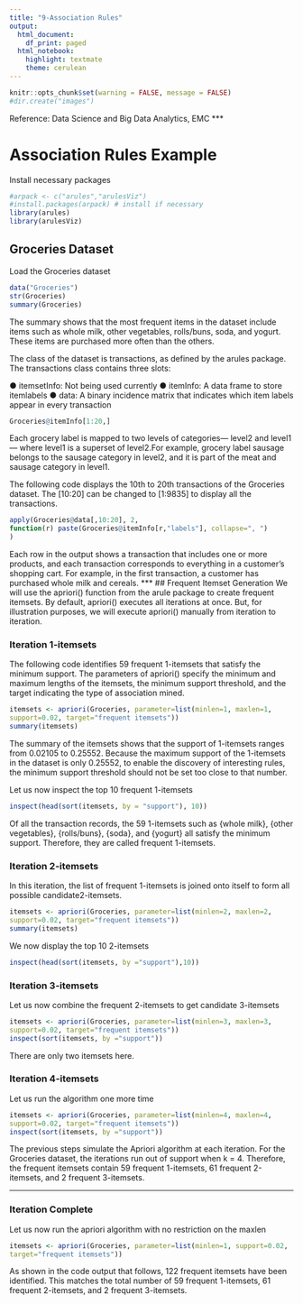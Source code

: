 ```yaml
---
title: "9-Association Rules"
output:
  html_document:
    df_print: paged
  html_notebook:
    highlight: textmate
    theme: cerulean
---
```


```r
knitr::opts_chunk$set(warning = FALSE, message = FALSE)
#dir.create("images")
```

Reference: Data Science and Big Data Analytics, EMC
***

# Association Rules Example

Install necessary packages
```r
#arpack <- c("arules","arulesViz")
#install.packages(arpack) # install if necessary
library(arules)
library(arulesViz)
```
## Groceries Dataset
Load the Groceries dataset
```r
data("Groceries")
str(Groceries)
summary(Groceries)
```
The summary shows that the most frequent items in the dataset include items such as whole milk, other vegetables, rolls/buns, soda, and yogurt. These items are purchased more often than the others.

The class of the dataset is transactions, as defined by the arules package. The transactions class contains three slots:

● itemsetInfo: Not being used currently 
● itemInfo: A data frame to store itemlabels
● data: A binary incidence matrix that indicates which item labels appear in every transaction

```r
Groceries@itemInfo[1:20,]
```
Each grocery label is mapped to two levels of categories— level2 and level1 — where level1 is a superset of level2.For example, grocery label sausage belongs to the sausage category in level2, and it is part of the meat and sausage category in level1.

The following code displays the 10th to 20th transactions of the Groceries dataset. The
[10:20] can be changed to [1:9835] to display all the transactions.
```r
apply(Groceries@data[,10:20], 2,
function(r) paste(Groceries@itemInfo[r,"labels"], collapse=", ")
)
```
Each row in the output shows a transaction that includes one or more products, and each transaction
corresponds to everything in a customer’s shopping cart. For example, in the first transaction, a customer has purchased whole milk and cereals.
***
## Frequent Itemset Generation
We will use the apriori() function from the arule package to create frequent itemsets. By default, apriori() executes all iterations at once. But, for illustration purposes, we will execute apriori() manually from iteration to iteration.

### Iteration 1-itemsets

The following code identifies 59 frequent 1-itemsets that satisfy the minimum support. The parameters of apriori() specify the minimum and maximum lengths of the itemsets, the minimum support threshold, and the target indicating the type of association mined.
```r
itemsets <- apriori(Groceries, parameter=list(minlen=1, maxlen=1,
support=0.02, target="frequent itemsets"))
summary(itemsets)
```
The summary of the itemsets shows that the support of 1-itemsets ranges from 0.02105 to 0.25552.
Because the maximum support of the 1-itemsets in the dataset is only 0.25552, to enable the discovery of interesting rules, the minimum support threshold should not be set too close to that number.

Let us now inspect the top 10 frequent 1-itemsets
```r
inspect(head(sort(itemsets, by = "support"), 10))
```
Of all the transaction records, the 59 1-itemsets such as {whole milk}, {other vegetables}, {rolls/buns}, {soda}, and {yogurt} all satisfy the minimum support. Therefore, they are called frequent 1-itemsets.

### Iteration 2-itemsets

In this iteration, the list of frequent 1-itemsets is joined onto itself to form all possible candidate2-itemsets.
```r
itemsets <- apriori(Groceries, parameter=list(minlen=2, maxlen=2,
support=0.02, target="frequent itemsets"))
summary(itemsets)
```

We now display the top 10 2-itemsets
```r
inspect(head(sort(itemsets, by ="support"),10))
```

### Iteration 3-itemsets

Let us now combine the frequent 2-itemsets to get candidate 3-itemsets
```r
itemsets <- apriori(Groceries, parameter=list(minlen=3, maxlen=3,
support=0.02, target="frequent itemsets"))
inspect(sort(itemsets, by ="support"))
```
There are only two itemsets here.

### Iteration 4-itemsets

Let us run the algorithm one more time
```r
itemsets <- apriori(Groceries, parameter=list(minlen=4, maxlen=4,
support=0.02, target="frequent itemsets"))
inspect(sort(itemsets, by ="support"))
```
The previous steps simulate the Apriori algorithm at each iteration. For the Groceries dataset,
the iterations run out of support when k = 4. Therefore, the frequent itemsets contain 59 frequent
1-itemsets, 61 frequent 2-itemsets, and 2 frequent 3-itemsets.

***

### Iteration Complete

Let us now run the apriori algorithm with no restriction on the  maxlen
```r
itemsets <- apriori(Groceries, parameter=list(minlen=1, support=0.02,
target="frequent itemsets"))
```
As shown in the code output that follows, 122 frequent itemsets have been identified. This matches the total number of 59 frequent 1-itemsets, 61 frequent 2-itemsets, and 2 frequent 3-itemsets.
